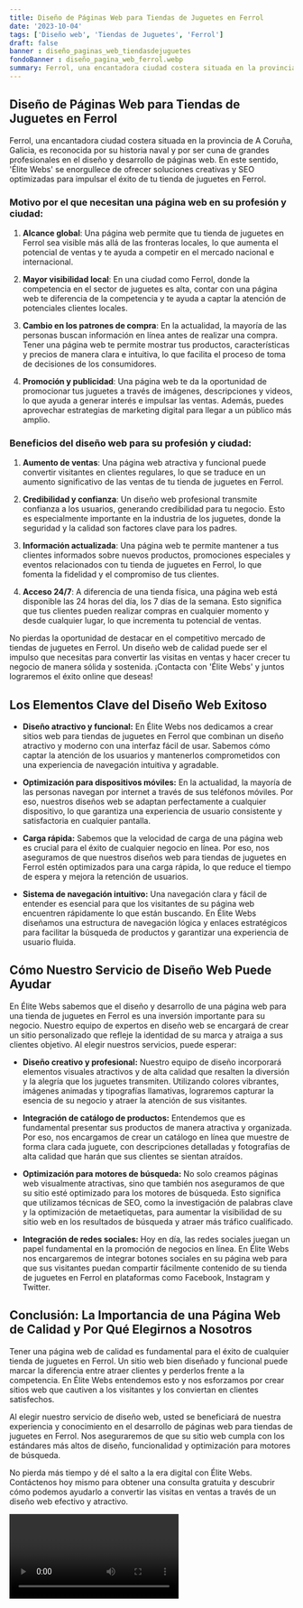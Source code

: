 ```yaml
---
title: Diseño de Páginas Web para Tiendas de Juguetes en Ferrol
date: '2023-10-04'
tags: ['Diseño web', 'Tiendas de Juguetes', 'Ferrol']
draft: false
banner : diseño_paginas_web_tiendasdejuguetes
fondoBanner : diseño_pagina_web_ferrol.webp
summary: Ferrol, una encantadora ciudad costera situada en la provincia de A Coruña, Galicia, es reconocida por su historia naval y por ser cuna de grandes profesionales en el diseño y desarrollo de páginas web. En este sentido, 'Élite Webs' se enorgullece de ofrecer soluciones creativas y SEO optimizadas para impulsar el éxito de tu tienda de juguetes en Ferrol.
---
```


## Diseño de Páginas Web para Tiendas de Juguetes en Ferrol

Ferrol, una encantadora ciudad costera situada en la provincia de A Coruña, Galicia, es reconocida por su historia naval y por ser cuna de grandes profesionales en el diseño y desarrollo de páginas web. En este sentido, 'Élite Webs' se enorgullece de ofrecer soluciones creativas y SEO optimizadas para impulsar el éxito de tu tienda de juguetes en Ferrol.

### Motivo por el que necesitan una página web en su profesión y ciudad:

1. **Alcance global**: Una página web permite que tu tienda de juguetes en Ferrol sea visible más allá de las fronteras locales, lo que aumenta el potencial de ventas y te ayuda a competir en el mercado nacional e internacional.

2. **Mayor visibilidad local**: En una ciudad como Ferrol, donde la competencia en el sector de juguetes es alta, contar con una página web te diferencia de la competencia y te ayuda a captar la atención de potenciales clientes locales.

3. **Cambio en los patrones de compra**: En la actualidad, la mayoría de las personas buscan información en línea antes de realizar una compra. Tener una página web te permite mostrar tus productos, características y precios de manera clara e intuitiva, lo que facilita el proceso de toma de decisiones de los consumidores.

4. **Promoción y publicidad**: Una página web te da la oportunidad de promocionar tus juguetes a través de imágenes, descripciones y videos, lo que ayuda a generar interés e impulsar las ventas. Además, puedes aprovechar estrategias de marketing digital para llegar a un público más amplio.

### Beneficios del diseño web para su profesión y ciudad:

1. **Aumento de ventas**: Una página web atractiva y funcional puede convertir visitantes en clientes regulares, lo que se traduce en un aumento significativo de las ventas de tu tienda de juguetes en Ferrol.

2. **Credibilidad y confianza**: Un diseño web profesional transmite confianza a los usuarios, generando credibilidad para tu negocio. Esto es especialmente importante en la industria de los juguetes, donde la seguridad y la calidad son factores clave para los padres.

3. **Información actualizada**: Una página web te permite mantener a tus clientes informados sobre nuevos productos, promociones especiales y eventos relacionados con tu tienda de juguetes en Ferrol, lo que fomenta la fidelidad y el compromiso de tus clientes.

4. **Acceso 24/7**: A diferencia de una tienda física, una página web está disponible las 24 horas del día, los 7 días de la semana. Esto significa que tus clientes pueden realizar compras en cualquier momento y desde cualquier lugar, lo que incrementa tu potencial de ventas.

No pierdas la oportunidad de destacar en el competitivo mercado de tiendas de juguetes en Ferrol. Un diseño web de calidad puede ser el impulso que necesitas para convertir las visitas en ventas y hacer crecer tu negocio de manera sólida y sostenida. ¡Contacta con 'Élite Webs' y juntos lograremos el éxito online que deseas!

<GifSeo />

<Cta />

## Los Elementos Clave del Diseño Web Exitoso

- **Diseño atractivo y funcional:** En Élite Webs nos dedicamos a crear sitios web para tiendas de juguetes en Ferrol que combinan un diseño atractivo y moderno con una interfaz fácil de usar. Sabemos cómo captar la atención de los usuarios y mantenerlos comprometidos con una experiencia de navegación intuitiva y agradable.

- **Optimización para dispositivos móviles:** En la actualidad, la mayoría de las personas navegan por internet a través de sus teléfonos móviles. Por eso, nuestros diseños web se adaptan perfectamente a cualquier dispositivo, lo que garantiza una experiencia de usuario consistente y satisfactoria en cualquier pantalla.

- **Carga rápida:** Sabemos que la velocidad de carga de una página web es crucial para el éxito de cualquier negocio en línea. Por eso, nos aseguramos de que nuestros diseños web para tiendas de juguetes en Ferrol estén optimizados para una carga rápida, lo que reduce el tiempo de espera y mejora la retención de usuarios.

- **Sistema de navegación intuitivo:** Una navegación clara y fácil de entender es esencial para que los visitantes de su página web encuentren rápidamente lo que están buscando. En Élite Webs diseñamos una estructura de navegación lógica y enlaces estratégicos para facilitar la búsqueda de productos y garantizar una experiencia de usuario fluida.

## Cómo Nuestro Servicio de Diseño Web Puede Ayudar

En Élite Webs sabemos que el diseño y desarrollo de una página web para una tienda de juguetes en Ferrol es una inversión importante para su negocio. Nuestro equipo de expertos en diseño web se encargará de crear un sitio personalizado que refleje la identidad de su marca y atraiga a sus clientes objetivo. Al elegir nuestros servicios, puede esperar:

- **Diseño creativo y profesional:** Nuestro equipo de diseño incorporará elementos visuales atractivos y de alta calidad que resalten la diversión y la alegría que los juguetes transmiten. Utilizando colores vibrantes, imágenes animadas y tipografías llamativas, lograremos capturar la esencia de su negocio y atraer la atención de sus visitantes.

- **Integración de catálogo de productos:** Entendemos que es fundamental presentar sus productos de manera atractiva y organizada. Por eso, nos encargamos de crear un catálogo en línea que muestre de forma clara cada juguete, con descripciones detalladas y fotografías de alta calidad que harán que sus clientes se sientan atraídos.

- **Optimización para motores de búsqueda:** No solo creamos páginas web visualmente atractivas, sino que también nos aseguramos de que su sitio esté optimizado para los motores de búsqueda. Esto significa que utilizamos técnicas de SEO, como la investigación de palabras clave y la optimización de metaetiquetas, para aumentar la visibilidad de su sitio web en los resultados de búsqueda y atraer más tráfico cualificado.

- **Integración de redes sociales:** Hoy en día, las redes sociales juegan un papel fundamental en la promoción de negocios en línea. En Élite Webs nos encargaremos de integrar botones sociales en su página web para que sus visitantes puedan compartir fácilmente contenido de su tienda de juguetes en Ferrol en plataformas como Facebook, Instagram y Twitter.

## Conclusión: La Importancia de una Página Web de Calidad y Por Qué Elegirnos a Nosotros

Tener una página web de calidad es fundamental para el éxito de cualquier tienda de juguetes en Ferrol. Un sitio web bien diseñado y funcional puede marcar la diferencia entre atraer clientes y perderlos frente a la competencia. En Élite Webs entendemos esto y nos esforzamos por crear sitios web que cautiven a los visitantes y los conviertan en clientes satisfechos.

Al elegir nuestro servicio de diseño web, usted se beneficiará de nuestra experiencia y conocimiento en el desarrollo de páginas web para tiendas de juguetes en Ferrol. Nos aseguraremos de que su sitio web cumpla con los estándares más altos de diseño, funcionalidad y optimización para motores de búsqueda.

No pierda más tiempo y dé el salto a la era digital con Élite Webs. Contáctenos hoy mismo para obtener una consulta gratuita y descubrir cómo podemos ayudarlo a convertir las visitas en ventas a través de un diseño web efectivo y atractivo.

<Video />

<CtaBot job='Tiendas de Juguetes' city='Ferrol'/>

<Gmaps query='Ferrol+españa+maps' />